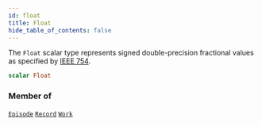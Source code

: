 ```yaml
---
id: float
title: Float
hide_table_of_contents: false
---
```








The `Float` scalar type represents signed double-precision fractional values as specified by [IEEE 754](https://en.wikipedia.org/wiki/IEEE_floating_point).

```graphql
scalar Float
```




### Member of

[`Episode`](/docs/graphql-api/beta/reference/objects/episode)  <Badge class="secondary" text="object"/><Bullet />[`Record`](/docs/graphql-api/beta/reference/objects/record)  <Badge class="secondary" text="object"/><Bullet />[`Work`](/docs/graphql-api/beta/reference/objects/work)  <Badge class="secondary" text="object"/>



